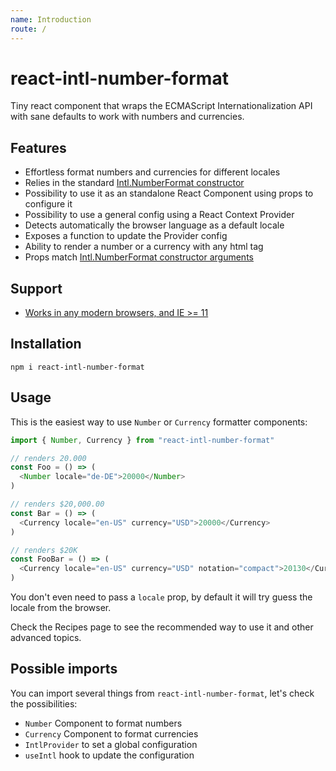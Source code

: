 ```yaml
---
name: Introduction
route: /
---
```



# react-intl-number-format

Tiny react component that wraps the ECMAScript Internationalization API with sane defaults to work with numbers and currencies.

## Features

- Effortless format numbers and currencies for different locales
- Relies in the standard [Intl.NumberFormat constructor](https://developer.mozilla.org/en-US/docs/Web/JavaScript/Reference/Global_Objects/NumberFormat)
- Possibility to use it as an standalone React Component using props to configure it
- Possibility to use a general config using a React Context Provider
- Detects automatically the browser language as a default locale
- Exposes a function to update the Provider config
- Ability to render a number or a currency with any html tag
- Props match [Intl.NumberFormat constructor arguments](https://developer.mozilla.org/en-US/docs/Web/JavaScript/Reference/Global_Objects/NumberFormat#Parameters)

## Support

- [Works in any modern browsers, and IE >= 11](https://caniuse.com/#feat=internationalization)

## Installation

```shell
npm i react-intl-number-format
```

## Usage

This is the easiest way to use `Number` or `Currency` formatter components:

```js
import { Number, Currency } from "react-intl-number-format"

// renders 20.000
const Foo = () => (
  <Number locale="de-DE">20000</Number>
)

// renders $20,000.00
const Bar = () => (
  <Currency locale="en-US" currency="USD">20000</Currency>
)

// renders $20K
const FooBar = () => (
  <Currency locale="en-US" currency="USD" notation="compact">20130</Currency>
)
```

You don't even need to pass a `locale` prop, by default it will try guess the locale from the browser.

<Link to="/recipes">Check the Recipes page to see the recommended way to use it and other advanced topics.</Link>

## Possible imports

You can import several things from `react-intl-number-format`, let's check the possibilities:

- `Number` Component to format numbers
- `Currency` Component to format currencies
- `IntlProvider` to set a global configuration
- `useIntl` hook to update the configuration
